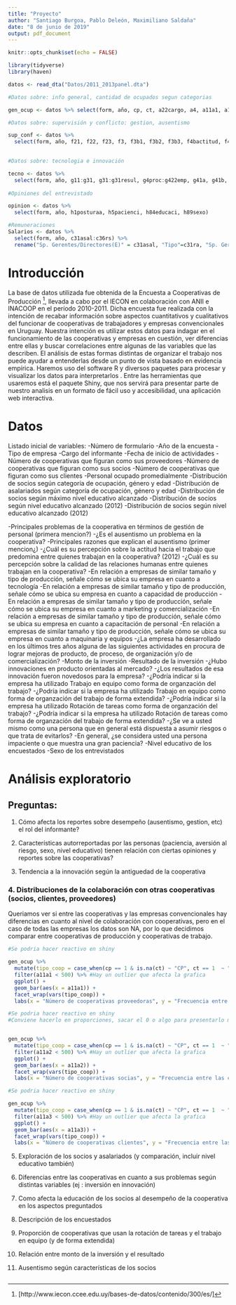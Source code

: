 ```yaml
---
title: "Proyecto"
author: "Santiago Burgoa, Pablo Deleón, Maximiliano Saldaña"
date: "8 de junio de 2019"
output: pdf_document
---
```


```r
knitr::opts_chunk$set(echo = FALSE)
```


```r
library(tidyverse)
library(haven)

datos <- read_dta("Datos/2011_2013panel.dta")

#Datos sobre: info general, cantidad de ocupados segun categorias   

gen_ocup <- datos %>% select(form, año, cp, ct, a22cargo, a4, a11a1, a11a2, a11a3,b1, starts_with("b2a", ignore.case = FALSE), starts_with("b2b", ignore.case = FALSE), starts_with("b3soc"))

#Datos sobre: supervisión y conflicto: gestion, ausentismo

sup_conf <- datos %>%
  select(form, año, f21, f22, f23, f3, f3b1, f3b2, f3b3, f4bactitud, f4ccalidad)

  
#Datos sobre: tecnologia e innovación

tecno <- datos %>%
  select(form, año, g11:g31, g31:g31resul, g4proc:g422emp, g41a, g41b, g43a:g44b)
  
#Opiniones del entrevistado

opinion <- datos %>%
  select(form, año, h1posturaa, h5pacienci, h84educaci, h89sexo)
```

```r
#Remuneraciones
Salarios <- datos %>% 
  select(form, año, c31asal:c36rs) %>% 
  rename("Sp. Gerentes/Directores(E)" = c31asal, "Tipo"=c31ra, "Sp. Gerentes/Directores(S)"=c31soc)

```

# Introducción

La base de datos utilizada fue obtenida de la Encuesta a Cooperativas de Producción [^1], llevada a cabo por el IECON en colaboración con ANII e INACOOP en el período 2010-2011. Dicha encuesta fue realizada con la intención de recabar información sobre aspectos cuantitativos y cualitativos del funcionar de cooperativas de trabajadores y empresas convencionales en Uruguay. Nuestra intención es utilizar estos datos para indagar en el funcionamiento de las cooperativas y empresas en cuestión, ver diferencias entre ellas y buscar correlaciones  entre algunas de las variables que las describen.
El análisis de estas formas distintas de organizar el trabajo nos puede ayudar a entenderlas desde un punto de vista basado en evidencia empírica.
Haremos uso del software R y diversos paquetes para procesar y visualizar los datos para interpretarlos . Entre las herramientas que usaremos está el paquete Shiny, que nos servirá para presentar parte de nuestro analisis en un formato de fácil uso y accesibilidad, una aplicación web interactiva. 



[^1]: [http://www.iecon.ccee.edu.uy/bases-de-datos/contenido/300/es/]



# Datos
 Listado inicial de variables:
-Número de formulario
-Año de la encuesta
-Tipo de empresa
-Cargo del informante
-Fecha de inicio de actividades 
-Número de cooperativas que figuran como sus proveedores 
-Número de cooperativas que figuran como sus socios
-Número de cooperativas que figuran como sus clientes
-Personal ocupado promedialmente
-Distribución de socios según categoría de ocupación, género y edad
-Distribución de asalariados según categoría de ocupación, género y edad
-Distribución de socios según máximo nivel educativo alcanzado
-Distribución de socios según nivel educativo alcanzado (2012)
-Distribución de socios según nivel educativo alcanzado (2012)



-Principales problemas de la cooperativa en términos de gestión de personal (primera mencion?)
-¿Es el ausentismo un problema en la cooperativa?
-Principales razones que explican el ausentismo (primer mencion¿)
-¿Cuál es su percepción sobre la actitud hacia el trabajo que predomina entre quienes trabajan en la cooperativa? (2012)
-¿Cuál es su percepción sobre la calidad de las relaciones humanas entre quienes trabajan en la cooperativa? 
-En relación a empresas de similar tamaño y tipo de producción, señale cómo se ubica su empresa en cuanto a tecnología
-En relación a empresas de similar tamaño y tipo de producción, señale cómo se ubica su empresa en cuanto a capacidad de producción
-En relación a empresas de similar tamaño y tipo de producción, señale cómo se ubica su empresa en cuanto a marketing y comercialización
-En relación a empresas de similar tamaño y tipo de producción, señale cómo se ubica su empresa en cuanto a capacitación de personal
-En relación a empresas de similar tamaño y tipo de producción, señale cómo se ubica su empresa en cuanto a maquinaria y equipos
-¿La empresa ha desarrollado en los últimos tres años alguna de las siguientes actividades en procura de lograr mejoras de producto, de proceso, de organización y/o de comercialización? 
-Monto de la inversión
-Resultado de la inversión
-¿Hubo innovaciones en producto orientadas al mercado? 
-¿Los resultados de esa innovación fueron novedosos para la empresa?
-¿Podría indicar si la empresa ha utilizado Trabajo en equipo como forma de organzación del trabajo? 
-¿Podría indicar si la empresa ha utilizado Trabajo en equipo como forma de organzación del trabajo de forma extendida? 
-¿Podría indicar si la empresa ha utilizado Rotación de tareas como forma de organzación del trabajo? 
-¿Podría indicar si la empresa ha utilizado Rotación de tareas como forma de organzación del trabajo de forma extendida? 
-¿Se ve a usted mismo como una persona que en general está dispuesta a asumir riesgos o que trata de evitarlos? 
-En general, ¿se considera usted una persona impaciente o que muestra una gran paciencia? 
-Nivel educativo de los encuestados 
-Sexo de los entrevistados

# Análisis exploratorio

## Preguntas: 

1. Cómo afecta los reportes sobre desempeño (ausentismo, gestion, etc) el rol del informante?

2. Características autorreportadas por las personas (paciencia, aversión al riesgo, sexo, nivel educativo) tienen relación con ciertas opiniones y reportes sobre las cooperativas?

3. Tendencia a la innovación según la antiguedad de la cooperativa

### 4. Distribuciones de la colaboración con otras cooperativas (socios, clientes, proveedores)

Queriamos ver si entre las cooperativas y las empresas convencionales hay diferencias en cuanto al nivel de colaboración con cooperativas, pero en el caso de todas las empresas los datos son NA, por lo que decidimos comparar entre cooperativas de producción y cooperativas de trabajo.

```r

#Se podria hacer reactivo en shiny

gen_ocup %>%
  mutate(tipo_coop = case_when(cp == 1 & is.na(ct) ~ "CP", ct == 1  ~ "CT")) %>%
  filter(a11a1 < 500) %>% #Hay un outlier que afecta la grafica
  ggplot() + 
  geom_bar(aes(x = a11a1)) +
  facet_wrap(vars(tipo_coop)) +
  labs(x = "Número de cooperativas proveedoras", y = "Frecuencia entre las cooperativas encuestadas")
```

```r

#Se podria hacer reactivo en shiny
#Conviene hacerlo en proporciones, sacar el 0 o algo para presentarlo mejor? 


gen_ocup %>%
  mutate(tipo_coop = case_when(cp == 1 & is.na(ct) ~ "CP", ct == 1  ~ "CT")) %>%
  filter(a11a2 < 500) %>% #Hay un outlier que afecta la grafica
  ggplot() + 
  geom_bar(aes(x = a11a2)) +
  facet_wrap(vars(tipo_coop)) +
  labs(x = "Número de cooperativas socias", y = "Frecuencia entre las cooperativas encuestadas")

```

```r

#Se podria hacer reactivo en shiny

gen_ocup %>%
  mutate(tipo_coop = case_when(cp == 1 & is.na(ct) ~ "CP", ct == 1  ~ "CT")) %>%
  filter(a11a3 < 500) %>% #Hay un outlier que afecta la grafica
  ggplot() + 
  geom_bar(aes(x = a11a3)) +
  facet_wrap(vars(tipo_coop)) +
  labs(x = "Número de cooperativas clientes", y = "Frecuencia entre las cooperativas encuestadas")
```
5. Exploración de los socios y asalariados (y comparación, incluir nivel educativo también)

6. Diferencias entre las cooperativas en cuanto a sus problemas según distintas variables (ej : inversión en innovación)

7. Como afecta la educación de los socios al desempeño de la cooperativa en los aspectos preguntados

8. Descripción de los encuestados
 
9. Proporción de cooperativas que usan la rotación de tareas y el trabajo en equipo (y de forma extendida) 

10. Relación entre monto de la inversión y el resultado

11. Ausentismo según características de los socios


```r








```